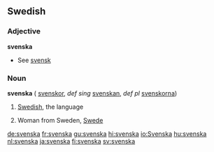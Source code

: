 ==Swedish==
===Adjective===
'''svenska'''

*See [[svensk]]

===Noun===
'''svenska''' {{c}} ({{plural}} [[svenskor]], ''def sing'' [[svenskan]], ''def pl'' [[svenskorna]])

# {{uncountable}} [[Swedish]], the language
# Woman from Sweden, [[Swede]]

[[de:svenska]]
[[fr:svenska]]
[[gu:svenska]]
[[hi:svenska]]
[[io:Svenska]]
[[hu:svenska]]
[[nl:svenska]]
[[ja:svenska]]
[[fi:svenska]]
[[sv:svenska]]